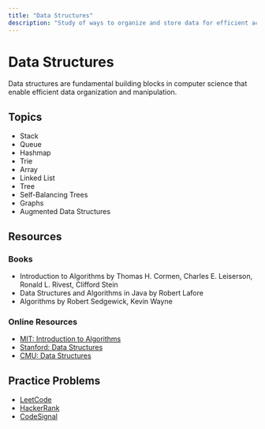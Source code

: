 ```yaml
---
title: "Data Structures"
description: "Study of ways to organize and store data for efficient access and modification"
---
```


# Data Structures

Data structures are fundamental building blocks in computer science that enable efficient data organization and manipulation.

## Topics

- Stack
- Queue
- Hashmap
- Trie
- Array
- Linked List
- Tree
- Self-Balancing Trees
- Graphs
- Augmented Data Structures

## Resources

### Books

- Introduction to Algorithms by Thomas H. Cormen, Charles E. Leiserson, Ronald L. Rivest, Clifford Stein
- Data Structures and Algorithms in Java by Robert Lafore
- Algorithms by Robert Sedgewick, Kevin Wayne

### Online Resources

- [MIT: Introduction to Algorithms](https://ocw.mit.edu/courses/electrical-engineering-and-computer-science/6-006-introduction-to-algorithms-fall-2011/)
- [Stanford: Data Structures](https://www.coursera.org/learn/data-structures)
- [CMU: Data Structures](https://www.cs.cmu.edu/~15122/)

## Practice Problems

- [LeetCode](https://leetcode.com/)
- [HackerRank](https://www.hackerrank.com/domains/data-structures)
- [CodeSignal](https://codesignal.com/) 